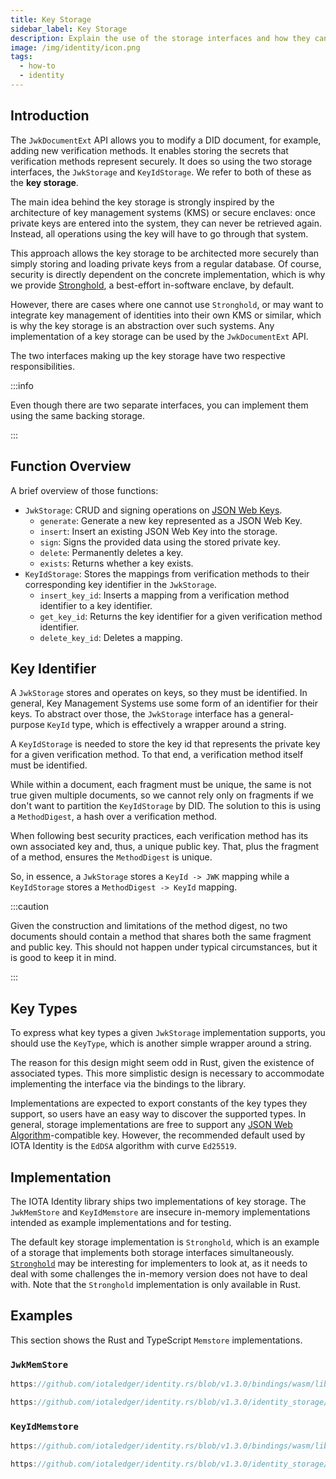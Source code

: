 ```yaml
---
title: Key Storage
sidebar_label: Key Storage
description: Explain the use of the storage interfaces and how they can be implemented
image: /img/identity/icon.png
tags:
  - how-to
  - identity
---
```



## Introduction

The `JwkDocumentExt` API allows you to modify a DID document, for example, adding new verification methods.
It enables storing the secrets that verification methods represent securely.
It does so using the two storage interfaces, the `JwkStorage` and `KeyIdStorage`.
We refer to both of these as the **key storage**.

The main idea behind the key storage is strongly inspired by the architecture of key management systems (KMS)
or secure enclaves: once private keys are entered into the system, they can never be retrieved again.
Instead, all operations using the key will have to go through that system.

This approach allows the key storage to be architected more securely than simply storing and loading private keys from
a regular database.
Of course, security is directly dependent on the concrete implementation,
which is why we provide [Stronghold](https://github.com/iotaledger/stronghold.rs/), a best-effort in-software enclave, by default.

However, there are cases where one cannot use `Stronghold`,
or may want to integrate key management of identities into their own KMS or similar,
which is why the key storage is an abstraction over such systems.
Any implementation of a key storage can be used by the `JwkDocumentExt` API.

The two interfaces making up the key storage have two respective responsibilities.

:::info

Even though there are two separate interfaces, you can implement them using the same backing storage.

:::

## Function Overview

A brief overview of those functions:

- `JwkStorage`: CRUD and signing operations on [JSON Web Keys](https://www.rfc-editor.org/rfc/rfc7517).
  - `generate`: Generate a new key represented as a JSON Web Key.
  - `insert`: Insert an existing JSON Web Key into the storage.
  - `sign`: Signs the provided data using the stored private key.
  - `delete`: Permanently deletes a key.
  - `exists`: Returns whether a key exists.
- `KeyIdStorage`: Stores the mappings from verification methods to their corresponding key identifier in the `JwkStorage`.
  - `insert_key_id`: Inserts a mapping from a verification method identifier to a key identifier.
  - `get_key_id`: Returns the key identifier for a given verification method identifier.
  - `delete_key_id`: Deletes a mapping.

## Key Identifier

A `JwkStorage` stores and operates on keys, so they must be identified.
In general, Key Management Systems use some form of an identifier for their keys.
To abstract over those, the `JwkStorage` interface has a general-purpose `KeyId` type,
which is effectively a wrapper around a string.

A `KeyIdStorage` is needed to store the key id that represents the private key for a given verification method.
To that end, a verification method itself must be identified.

While within a document, each fragment must be unique, the same is not true given multiple documents,
so we cannot rely only on fragments if we don't want to partition the `KeyIdStorage` by DID.
The solution to this is using a `MethodDigest`, a hash over a verification method.

When following best security practices, each verification method has its own associated key and, thus, a unique public key.
That, plus the fragment of a method, ensures the `MethodDigest` is unique.

So, in essence, a `JwkStorage` stores a `KeyId -> JWK` mapping while a `KeyIdStorage` stores a `MethodDigest -> KeyId` mapping.

:::caution

Given the construction and limitations of the method digest,
no two documents should contain a method that shares both the same fragment and public key.
This should not happen under typical circumstances, but it is good to keep it in mind.

:::

## Key Types

To express what key types a given `JwkStorage` implementation supports, you should use the `KeyType`,
which is another simple wrapper around a string.

The reason for this design might seem odd in Rust, given the existence of associated types.
This more simplistic design is necessary to accommodate implementing the interface via the bindings to the library.

Implementations are expected to export constants of the key types they support,
so users have an easy way to discover the supported types.
In general, storage implementations are free to support any [JSON Web Algorithm](https://www.rfc-editor.org/rfc/rfc7518.html)-compatible key.
However, the recommended default used by IOTA Identity is the `EdDSA` algorithm with curve `Ed25519`.

## Implementation

The IOTA Identity library ships two implementations of key storage.
The `JwkMemStore` and `KeyIdMemstore` are insecure in-memory implementations
intended as example implementations and for testing.

The default key storage implementation is `Stronghold`,
which is an example of a storage that implements both storage interfaces simultaneously.
[`Stronghold`](https://github.com/iotaledger/stronghold.rs/) may be interesting for implementers to look at,
as it needs to deal with some challenges the in-memory version does not have to deal with. Note that the `Stronghold` implementation is only available in Rust.

## Examples

This section shows the Rust and TypeScript `Memstore` implementations.

### `JwkMemStore`

<Tabs groupId="language" queryString>
<TabItem value="typescript-node" label="Typescript (Node.js)">

```ts reference
https://github.com/iotaledger/identity.rs/blob/v1.3.0/bindings/wasm/lib/jwk_storage.ts
```

</TabItem>
<TabItem value="rust" label="Rust">

```rust reference
https://github.com/iotaledger/identity.rs/blob/v1.3.0/identity_storage/src/key_storage/memstore.rs
```

</TabItem>
</Tabs>

### `KeyIdMemstore`

<Tabs groupId="language" queryString>
<TabItem value="typescript-node" label="Typescript (Node.js)">

```ts reference
https://github.com/iotaledger/identity.rs/blob/v1.3.0/bindings/wasm/lib/key_id_storage.ts
```

</TabItem>
<TabItem value="rust" label="Rust">

```rust reference
https://github.com/iotaledger/identity.rs/blob/v1.3.0/identity_storage/src/key_id_storage/memstore.rs
```

</TabItem>
</Tabs>
